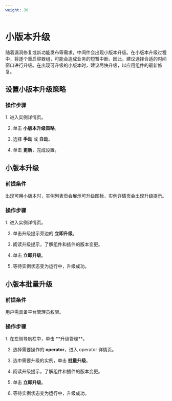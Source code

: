 ```yaml
---
weight: 30
---
```


# 小版本升级

随着漏洞修复或新功能发布等需求，中间件会出现小版本升级。在小版本升级过程中，将逐个重启容器组，可能会造成业务的短暂中断。因此，建议选择合适的时间窗口进行升级。在出现可升级的小版本时，建议尽快升级，以应用组件的最新修复。

## 设置小版本升级策略

### 操作步骤

<Tabs>
<Tab label="Web Console">
1. 进入实例详情页。

2. 单击 **小版本升级策略**。

3. 选择 **手动** 或 **自动**。

4. 单击 **更新**，完成设置。
</Tab>
</Tabs>

## 小版本升级

### 前提条件

出现可用小版本时，实例列表页会展示可升级图标，实例详情页会出现升级提示。

### 操作步骤

<Tabs>
<Tab label="Web Console">
1. 进入实例详情页。

2. 单击升级提示旁边的 **立即升级**。

3. 阅读升级提示，了解组件和插件的版本变更。

4. 单击 **立即升级**。

5. 等待实例状态变为运行中，升级成功。
</Tab>
</Tabs>

## 小版本批量升级

### 前提条件

用户需具备平台管理员权限。

### 操作步骤

<Tabs>
<Tab label="Web Console">
1. 在左侧导航栏中，单击 **升级管理**。

2. 选择需要操作的 **operator**，进入 operator 详情页。

3. 选中需要升级的实例，单击 **批量升级**。

4. 阅读升级提示，了解组件和插件的版本变更。

5. 单击 **立即升级**。

6. 等待实例状态变为运行中，升级成功。
</Tab>
</Tabs>
